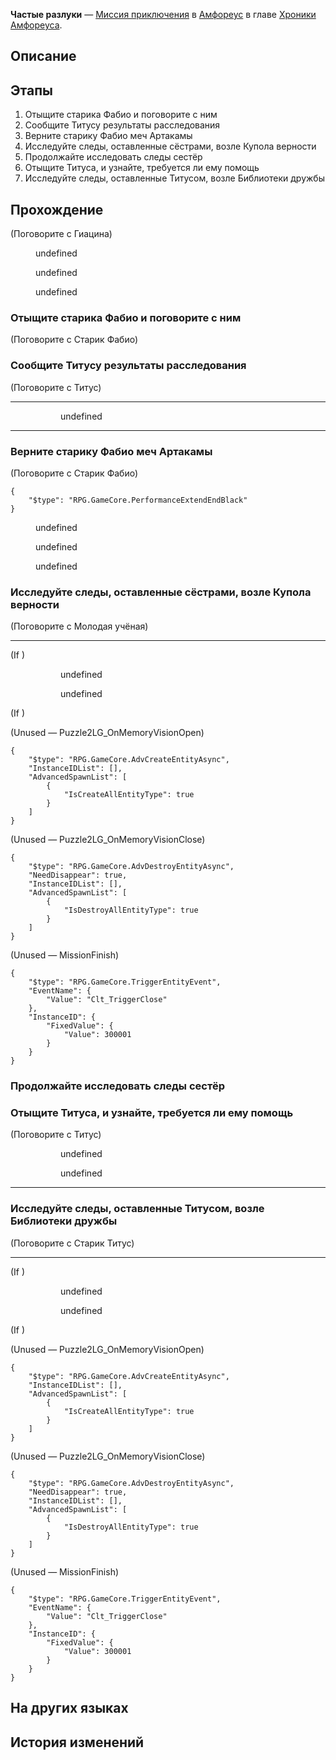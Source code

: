 {{Дополнить|Диалоги.}}
{{Миссия Инфобокс
|id              = 5000411
|Название        = 
|Изображение     = Миссия Освоения Частые разлуки.png
|Тип             = Миссия приключения
|События         = 
|Глава           = Хроники Амфореуса
|Условия         = Завершена [[Миссия Освоения]] ''[[О дорога, яви прошлое ещё раз]]''
|Персонажи       = Анакса; Гиацина; Молодая учёная; Первопроходец; Старик Фабио; Титус
|СтартЛокация    = Вечный священный город Охема
|Мир             = Амфореус
|Локации         = Вечный священный город Охема
|Предыдущая      = 
|Следующая       = 
|Награды         = Звёздный нефрит*10; Конденсированный эфир*2; Кредиты*5 000
}}
'''Частые разлуки''' — [[Миссия приключения]] в [[Амфореус]] в главе [[Хроники Амфореуса]].

==Описание==
{{Описание|<!--официальное описание из Перекрёстка судеб-->}}

==Этапы==
# Отыщите старика Фабио и поговорите с ним
# Сообщите Титусу результаты расследования
# Верните старику Фабио меч Артакамы
# Исследуйте следы, оставленные сёстрами, возле Купола верности
# Продолжайте исследовать следы сестёр
# Отыщите Титуса, и узнайте, требуется ли ему помощь
# Исследуйте следы, оставленные Титусом, возле Библиотеки дружбы

==Прохождение==
{{Дополнить}}


;(Поговорите с Гиацина)
:{{tx}}
<!--Unknown TalkSentence: 500052301-->
:{{Диалог|Стрелка}} undefined
:{{Диалог|Стрелка}} undefined
:{{Диалог|Стрелка}} undefined
{{Диалог Конец}}

===Отыщите старика Фабио и поговорите с ним===
{{Описание миссии|локация=Вечный священный город Охема|Вы пообещали Гиацине, что навестите семьи пострадавших в Роще и узнаете, как они поживают.<br />Но, возможно, вы ещё много чего можете сделать помимо этого.}}
{{Диалог Начало}}

;(Поговорите с Старик Фабио)
<!--Unknown TalkSentence: 500051123-->
{{Диалог Конец}}

===Сообщите Титусу результаты расследования===
{{Диалог Начало}}

;(Поговорите с Титус)
----
:<!--Unknown TalkSentence: 500051901-->
:<!--Unknown TalkSentence: 500051902-->
:<!--Unknown TalkSentence: 500051903-->
:<!--Unknown TalkSentence: 500051904-->
:<!--Unknown TalkSentence: 500051905-->
:<!--Unknown TalkSentence: 500051906-->
:<!--Unknown TalkSentence: 500051907-->
:<!--Unknown TalkSentence: 500051908-->
:<!--Unknown TalkSentence: 500051909-->
:<!--Unknown TalkSentence: 500051910-->
::{{Диалог|Стрелка}} undefined
:<!--Unknown TalkSentence: 500051912-->
::{{tx}}
----
:<!--Unknown TalkSentence: 500052401-->
:<!--Unknown TalkSentence: 500052402-->
{{Диалог Конец}}

===Верните старику Фабио меч Артакамы===
{{Диалог Начало}}

;(Поговорите с Старик Фабио)
<pre>{
	"$type": "RPG.GameCore.PerformanceExtendEndBlack"
}</pre>
<!--Unknown TalkSentence: 500052101-->
<!--Unknown TalkSentence: 500052102-->
:{{Диалог|Стрелка}} undefined
:{{Диалог|Стрелка}} undefined
:{{Диалог|Стрелка}} undefined

{{Диалог Конец}}

===Исследуйте следы, оставленные сёстрами, возле Купола верности===
{{Диалог Начало}}

;(Поговорите с Молодая учёная)
----
;(If {{cx}}<!--not during performance 304003018-->)
::{{tx}}
::{{Диалог|Стрелка}} undefined
::<!--Unknown TalkSentence: 500051305-->
:::{{tx}}
::{{Диалог|Стрелка}} undefined
;(If {{cx}}<!--during performance 304003018-->)
:<!--Unknown TalkSentence: 500051305-->
::{{tx}}

;(Unused &mdash; Puzzle2LG_OnMemoryVisionOpen)
<pre>{
	"$type": "RPG.GameCore.AdvCreateEntityAsync",
	"InstanceIDList": [],
	"AdvancedSpawnList": [
		{
			"IsCreateAllEntityType": true
		}
	]
}</pre>

;(Unused &mdash; Puzzle2LG_OnMemoryVisionClose)
<pre>{
	"$type": "RPG.GameCore.AdvDestroyEntityAsync",
	"NeedDisappear": true,
	"InstanceIDList": [],
	"AdvancedSpawnList": [
		{
			"IsDestroyAllEntityType": true
		}
	]
}</pre>

;(Unused &mdash; MissionFinish)
<pre>{
	"$type": "RPG.GameCore.TriggerEntityEvent",
	"EventName": {
		"Value": "Clt_TriggerClose"
	},
	"InstanceID": {
		"FixedValue": {
			"Value": 300001
		}
	}
}</pre>
{{Диалог Конец}}

===Продолжайте исследовать следы сестёр===
{{Диалог Начало}}
{{Диалог Конец}}

===Отыщите Титуса, и узнайте, требуется ли ему помощь===
{{Диалог Начало}}

;(Поговорите с Титус)
:{{tx}}
:<!--Unknown TalkSentence: 500051601-->
::{{Диалог|Стрелка}} undefined
::<!--Unknown TalkSentence: 500051603-->
::<!--Unknown TalkSentence: 500051604-->
::<!--Unknown TalkSentence: 500051605-->
::<!--Unknown TalkSentence: 500051606-->
::<!--Unknown TalkSentence: 500051607-->
::<!--Unknown TalkSentence: 500051608-->
::<!--Unknown TalkSentence: 500051609-->
::<!--Unknown TalkSentence: 500051610-->
::<!--Unknown TalkSentence: 500051611-->
::{{Диалог|Стрелка}} undefined
::<!--Unknown TalkSentence: 500051605-->
::<!--Unknown TalkSentence: 500051606-->
::<!--Unknown TalkSentence: 500051607-->
::<!--Unknown TalkSentence: 500051608-->
::<!--Unknown TalkSentence: 500051609-->
::<!--Unknown TalkSentence: 500051610-->
::<!--Unknown TalkSentence: 500051611-->
:<!--Unknown TalkSentence: 500051605-->
:<!--Unknown TalkSentence: 500051606-->
:<!--Unknown TalkSentence: 500051607-->
:<!--Unknown TalkSentence: 500051608-->
:<!--Unknown TalkSentence: 500051609-->
:<!--Unknown TalkSentence: 500051610-->
:<!--Unknown TalkSentence: 500051611-->
----
:<!--Unknown TalkSentence: 500051701-->

{{Диалог Конец}}

===Исследуйте следы, оставленные Титусом, возле Библиотеки дружбы===
{{Диалог Начало}}

;(Поговорите с Старик Титус)
----
;(If {{cx}}<!--not during performance 304003016-->)
::{{tx}}
::{{Диалог|Стрелка}} undefined
::<!--Unknown TalkSentence: 500051805-->
:::{{tx}}
::{{Диалог|Стрелка}} undefined
;(If {{cx}}<!--during performance 304003016-->)
:<!--Unknown TalkSentence: 500051805-->
::{{tx}}

;(Unused &mdash; Puzzle2LG_OnMemoryVisionOpen)
<pre>{
	"$type": "RPG.GameCore.AdvCreateEntityAsync",
	"InstanceIDList": [],
	"AdvancedSpawnList": [
		{
			"IsCreateAllEntityType": true
		}
	]
}</pre>

;(Unused &mdash; Puzzle2LG_OnMemoryVisionClose)
<pre>{
	"$type": "RPG.GameCore.AdvDestroyEntityAsync",
	"NeedDisappear": true,
	"InstanceIDList": [],
	"AdvancedSpawnList": [
		{
			"IsDestroyAllEntityType": true
		}
	]
}</pre>

;(Unused &mdash; MissionFinish)
<pre>{
	"$type": "RPG.GameCore.TriggerEntityEvent",
	"EventName": {
		"Value": "Clt_TriggerClose"
	},
	"InstanceID": {
		"FixedValue": {
			"Value": 300001
		}
	}
}</pre>
{{Диалог Конец}}

==На других языках==
{{На других языках
|en   = Frequent Partings
|zhs  = 常有别离时
|zht  = 常有別離時
|ja   = ありふれた離別の時
|ko   = 늘 찾아오는 이별의 순간
|es   = Siempre hay despedidas
|fr   = Adieux fréquents
|ru   = Частые разлуки
|th   = การจากลาเป็นเรื่องปกติ
|vi   = Thường Có Lúc Biệt Ly
|de   = Häufige Abschiede
|id   = Perpisahan yang Sering Terjadi
|pt   = Despedidas Frequentes
}}

==История изменений==
{{История изменений|3.1}}
